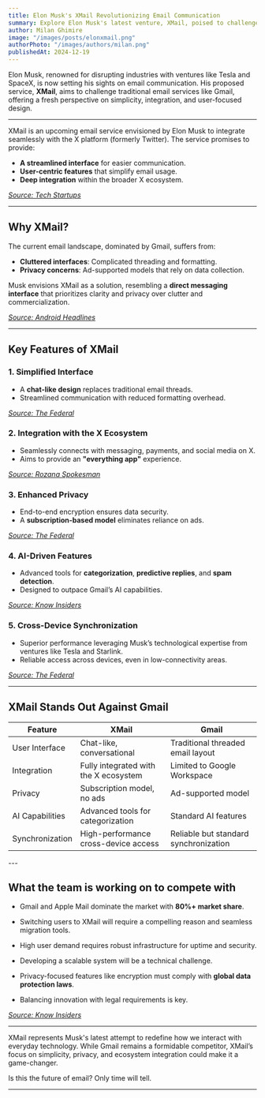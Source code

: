 ```yaml
---
title: Elon Musk's XMail Revolutionizing Email Communication
summary: Explore Elon Musk's latest venture, XMail, poised to challenge traditional email services like Gmail by offering a simplified, integrated, and user-centric experience.
author: Milan Ghimire
image: "/images/posts/elonxmail.png"
authorPhoto: "/images/authors/milan.png"
publishedAt: 2024-12-19
---
```


Elon Musk, renowned for disrupting industries with ventures like Tesla and SpaceX, is now setting his sights on email communication. His proposed service, **XMail**, aims to challenge traditional email services like Gmail, offering a fresh perspective on simplicity, integration, and user-focused design.

---



XMail is an upcoming email service envisioned by Elon Musk to integrate seamlessly with the X platform (formerly Twitter). The service promises to provide:

- **A streamlined interface** for easier communication.
- **User-centric features** that simplify email usage.
- **Deep integration** within the broader X ecosystem.

*[Source: Tech Startups](https://techstartups.com/2024/12/16/elon-musk-teases-xmail-to-reinvent-email-and-challenge-gmail/?utm_source=chatgpt.com)*

---

## Why XMail?

The current email landscape, dominated by Gmail, suffers from:

- **Cluttered interfaces**: Complicated threading and formatting.
- **Privacy concerns**: Ad-supported models that rely on data collection.

Musk envisions XMail as a solution, resembling a **direct messaging interface** that prioritizes clarity and privacy over clutter and commercialization.

*[Source: Android Headlines](https://www.androidheadlines.com/2024/12/elon-musk-hints-at-working-on-xmail-a-new-dm-style-email-service.html?utm_source=chatgpt.com)*

---

## Key Features of XMail

### 1. **Simplified Interface**
   - A **chat-like design** replaces traditional email threads.
   - Streamlined communication with reduced formatting overhead.

   *[Source: The Federal](https://thefederal.com/category/business/xmail-vs-gmail-how-will-they-be-different-162049?utm_source=chatgpt.com)*

### 2. **Integration with the X Ecosystem**
   - Seamlessly connects with messaging, payments, and social media on X.
   - Aims to provide an **"everything app"** experience.

   *[Source: Rozana Spokesman](https://www.rozanaspokesman.com/news/business/171224/what-is-xmail-elon-musk-x-platform-bringing-competition-vs-gmail.html?utm_source=chatgpt.com)*

### 3. **Enhanced Privacy**
   - End-to-end encryption ensures data security.
   - A **subscription-based model** eliminates reliance on ads.

   *[Source: The Federal](https://thefederal.com/category/business/xmail-vs-gmail-how-will-they-be-different-162049?utm_source=chatgpt.com)*

### 4. **AI-Driven Features**
   - Advanced tools for **categorization**, **predictive replies**, and **spam detection**.
   - Designed to outpace Gmail’s AI capabilities.

   *[Source: Know Insiders](https://knowinsiders.com/what-is-elon-musks-xmail-gmail-rival-42071.html?utm_source=chatgpt.com)*

### 5. **Cross-Device Synchronization**
   - Superior performance leveraging Musk’s technological expertise from ventures like Tesla and Starlink.
   - Reliable access across devices, even in low-connectivity areas.

   *[Source: The Federal](https://thefederal.com/category/business/xmail-vs-gmail-how-will-they-be-different-162049?utm_source=chatgpt.com)*

---

## XMail Stands Out Against Gmail
<table>
  <thead>
    <tr>
      <th>Feature</th>
      <th>XMail</th>
      <th>Gmail</th>
    </tr>
  </thead>
  <tbody>
    <tr>
      <td>User Interface</td>
      <td>Chat-like, conversational</td>
      <td>Traditional threaded email layout</td>
    </tr>
    <tr>
      <td>Integration</td>
      <td>Fully integrated with the X ecosystem</td>
      <td>Limited to Google Workspace</td>
    </tr>
    <tr>
      <td>Privacy</td>
      <td>Subscription model, no ads</td>
      <td>Ad-supported model</td>
    </tr>
    <tr>
      <td>AI Capabilities</td>
      <td>Advanced tools for categorization</td>
      <td>Standard AI features</td>
    </tr>
    <tr>
      <td>Synchronization</td>
      <td>High-performance cross-device access</td>
      <td>Reliable but standard synchronization</td>
    </tr>
  </tbody>
</table>
---



 ## What the team is working on to compete with
   - Gmail and Apple Mail dominate the market with **80%+ market share**.
   - Switching users to XMail will require a compelling reason and seamless migration tools.


   - High user demand requires robust infrastructure for uptime and security.
   - Developing a scalable system will be a technical challenge.


   - Privacy-focused features like encryption must comply with **global data protection laws**.
   - Balancing innovation with legal requirements is key.

*[Source: Know Insiders](https://knowinsiders.com/what-is-elon-musks-xmail-gmail-rival-42071.html?utm_source=chatgpt.com)*

---



XMail represents Musk's latest attempt to redefine how we interact with everyday technology. While Gmail remains a formidable competitor, XMail’s focus on simplicity, privacy, and ecosystem integration could make it a game-changer.

Is this the future of email? Only time will tell.

---